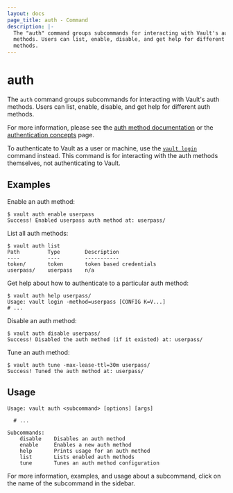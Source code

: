 ```yaml
---
layout: docs
page_title: auth - Command
description: |-
  The "auth" command groups subcommands for interacting with Vault's auth
  methods. Users can list, enable, disable, and get help for different auth
  methods.
---
```


# auth

The `auth` command groups subcommands for interacting with Vault's auth methods.
Users can list, enable, disable, and get help for different auth methods.

For more information, please see the [auth method
documentation](/docs/auth) or the [authentication
concepts](/docs/concepts/auth) page.

To authenticate to Vault as a user or machine, use the [`vault login`](/docs/commands/login) command instead. This command is for
interacting with the auth methods themselves, not authenticating to Vault.

## Examples

Enable an auth method:

```shell-session
$ vault auth enable userpass
Success! Enabled userpass auth method at: userpass/
```

List all auth methods:

```shell-session
$ vault auth list
Path         Type        Description
----         ----        -----------
token/       token       token based credentials
userpass/    userpass    n/a
```

Get help about how to authenticate to a particular auth method:

```shell-session
$ vault auth help userpass/
Usage: vault login -method=userpass [CONFIG K=V...]
# ...
```

Disable an auth method:

```shell-session
$ vault auth disable userpass/
Success! Disabled the auth method (if it existed) at: userpass/
```

Tune an auth method:

```shell-session
$ vault auth tune -max-lease-ttl=30m userpass/
Success! Tuned the auth method at: userpass/
```

## Usage

```text
Usage: vault auth <subcommand> [options] [args]

  # ...

Subcommands:
    disable    Disables an auth method
    enable     Enables a new auth method
    help       Prints usage for an auth method
    list       Lists enabled auth methods
    tune       Tunes an auth method configuration
```

For more information, examples, and usage about a subcommand, click on the name
of the subcommand in the sidebar.
